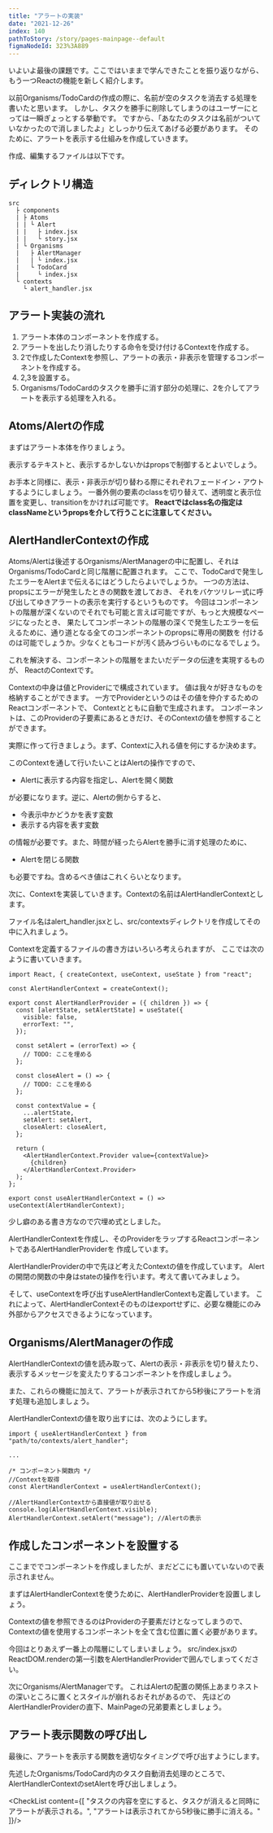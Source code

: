 ```yaml
---
title: "アラートの実装"
date: "2021-12-26"
index: 140
pathToStory: /story/pages-mainpage--default
figmaNodeId: 323%3A889
---
```


いよいよ最後の課題です。ここではいままで学んできたことを振り返りながら、もう一つReactの機能を新しく紹介します。

以前Organisms/TodoCardの作成の際に、名前が空のタスクを消去する処理を書いたと思います。
しかし、タスクを勝手に削除してしまうのはユーザーにとっては一瞬ぎょっとする挙動です。
ですから、「あなたのタスクは名前がついていなかったので消しましたよ」としっかり伝えてあげる必要があります。
そのために、アラートを表示する仕組みを作成していきます。

作成、編集するファイルは以下です。

## ディレクトリ構造

```
src
  ├ components
  | ├ Atoms
  | | └ Alert
  | |   ├ index.jsx
  | |   └ story.jsx
  | └ Organisms
  |   ├ AlertManager
  |   | └ index.jsx
  |   └ TodoCard
  |     └ index.jsx
  └ contexts
    └ alert_handler.jsx
```

## アラート実装の流れ

1. アラート本体のコンポーネントを作成する。
2. アラートを出したり消したりする命令を受け付けるContextを作成する。
3. 2で作成したContextを参照し、アラートの表示・非表示を管理するコンポーネントを作成する。
4. 2,3を設置する。
5. Organisms/TodoCardのタスクを勝手に消す部分の処理に、2を介してアラートを表示する処理を入れる。

## Atoms/Alertの作成

まずはアラート本体を作りましょう。

表示するテキストと、表示するかしないかはpropsで制御するとよいでしょう。

お手本と同様に、表示・非表示が切り替わる際にそれぞれフェードイン・アウトするようにしましょう。
一番外側の要素のclassを切り替えて、透明度と表示位置を変更し、transitionをかければ可能です。
**Reactではclass名の指定はclassNameというpropsを介して行うことに注意してください。**

## AlertHandlerContextの作成

Atoms/Alertは後述するOrganisms/AlertManagerの中に配置し、それはOrganisms/TodoCardと同じ階層に配置されます。
ここで、TodoCardで発生したエラーをAlertまで伝えるにはどうしたらよいでしょうか。
一つの方法は、propsにエラーが発生したときの関数を渡しておき、
それをバケツリレー式に呼び出してゆきアラートの表示を実行するというものです。
今回はコンポーネントの階層が深くないのでそれでも可能と言えば可能ですが、もっと大規模なページになったとき、
果たしてコンポーネントの階層の深くで発生したエラーを伝えるために、通り道となる全てのコンポーネントのpropsに専用の関数を
付けるのは可能でしょうか。少なくともコードが汚く読みづらいものになるでしょう。

これを解決する、コンポーネントの階層をまたいだデータの伝達を実現するものが、
ReactのContextです。

Contextの中身は値とProviderにで構成されています。
値は我々が好きなものを格納することができます。
一方でProviderというのはその値を仲介するためのReactコンポーネントで、
Contextとともに自動で生成されます。
コンポーネントは、このProviderの子要素にあるときだけ、そのContextの値を参照することができます。

実際に作って行きましょう。まず、Contextに入れる値を何にするか決めます。

このContextを通して行いたいことはAlertの操作ですので、
- Alertに表示する内容を指定し、Alertを開く関数

が必要になります。逆に、Alertの側からすると、
- 今表示中かどうかを表す変数
- 表示する内容を表す変数

の情報が必要です。また、時間が経ったらAlertを勝手に消す処理のために、
- Alertを閉じる関数

も必要ですね。含めるべき値はこれくらいとなります。

次に、Contextを実装していきます。Contextの名前はAlertHandlerContextとします。

ファイル名はalert_handler.jsxとし、src/contextsディレクトリを作成してその中に入れましょう。

Contextを定義するファイルの書き方はいろいろ考えられますが、
ここでは次のように書いていきます。

```
import React, { createContext, useContext, useState } from "react";

const AlertHandlerContext = createContext();

export const AlertHandlerProvider = ({ children }) => {
  const [alertState, setAlertState] = useState({
    visible: false,
    errorText: "",
  });

  const setAlert = (errorText) => {
    // TODO: ここを埋める
  };

  const closeAlert = () => {
    // TODO: ここを埋める
  };

  const contextValue = {
    ...alertState,
    setAlert: setAlert,
    closeAlert: closeAlert,
  };

  return (
    <AlertHandlerContext.Provider value={contextValue}>
      {children}
    </AlertHandlerContext.Provider>
  );
};

export const useAlertHandlerContext = () => useContext(AlertHandlerContext);

```

少し癖のある書き方なので穴埋め式としました。

AlertHandlerContextを作成し、そのProviderをラップするReactコンポーネントであるAlertHandlerProviderを
作成しています。

AlertHandlerProviderの中で先ほど考えたContextの値を作成しています。
Alertの開閉の関数の中身はstateの操作を行います。考えて書いてみましょう。

そして、useContextを呼び出すuseAlertHandlerContextも定義しています。
これによって、AlertHandlerContextそのものはexportせずに、必要な機能にのみ外部からアクセスできるようになっています。

## Organisms/AlertManagerの作成

AlertHandlerContextの値を読み取って、Alertの表示・非表示を切り替えたり、
表示するメッセージを変えたりするコンポーネントを作成しましょう。

また、これらの機能に加えて、アラートが表示されてから5秒後にアラートを消す処理も追加しましょう。

AlertHandlerContextの値を取り出すには、次のようにします。

```
import { useAlertHandlerContext } from "path/to/contexts/alert_handler";

...

/* コンポーネント関数内 */
//Contextを取得
const AlertHandlerContext = useAlertHandlerContext();

//AlertHandlerContextから直接値が取り出せる
console.log(AlertHandlerContext.visible);
AlertHandlerContext.setAlert("message"); //Alertの表示

```

## 作成したコンポーネントを設置する

ここまででコンポーネントを作成しましたが、まだどこにも置いていないので表示されません。

まずはAlertHandlerContextを使うために、AlertHandlerProviderを設置しましょう。

Contextの値を参照できるのはProviderの子要素だけとなってしまうので、
Contextの値を使用するコンポーネントを全て含む位置に置く必要があります。

今回はとりあえず一番上の階層にしてしまいましょう。
src/index.jsxのReactDOM.renderの第一引数をAlertHandlerProviderで囲んでしまってください。

次にOrganisms/AlertManagerです。
これはAlertの配置の関係上あまりネストの深いところに置くとスタイルが崩れるおそれがあるので、
先ほどのAlertHandlerProviderの直下、MainPageの兄弟要素としましょう。

## アラート表示関数の呼び出し

最後に、アラートを表示する関数を適切なタイミングで呼び出すようにします。

先述したOrganisms/TodoCard内のタスク自動消去処理のところで、AlertHandlerContextのsetAlertを呼び出しましょう。

<CheckList content={[
  "タスクの内容を空にすると、タスクが消えると同時にアラートが表示される。",
  "アラートは表示されてから5秒後に勝手に消える。"
]}/>
